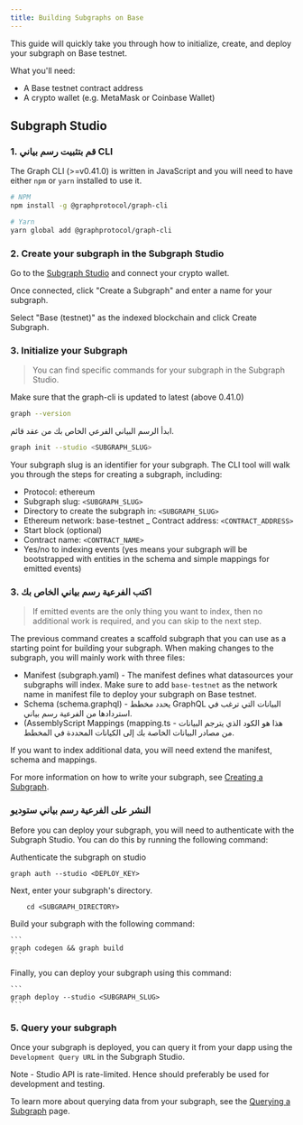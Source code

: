 ```yaml
---
title: Building Subgraphs on Base
---
```


This guide will quickly take you through how to initialize, create, and deploy your subgraph on Base testnet.

What you'll need:

-   A Base testnet contract address
-   A crypto wallet (e.g. MetaMask or Coinbase Wallet)

## Subgraph Studio

### 1.  قم بتثبيت رسم بياني CLI

The Graph CLI (>=v0.41.0) is written in JavaScript and you will need to have either `npm` or `yarn` installed to use it.

```sh
# NPM
npm install -g @graphprotocol/graph-cli

# Yarn
yarn global add @graphprotocol/graph-cli
```

### 2.  Create your subgraph in the Subgraph Studio

Go to the [Subgraph Studio](https://thegraph.com/studio/) and connect your crypto wallet.

Once connected, click "Create a Subgraph" and enter a name for your subgraph.

Select "Base (testnet)" as the indexed blockchain and click Create Subgraph.

### 3.  Initialize your Subgraph

> You can find specific commands for your subgraph in the Subgraph Studio.

Make sure that the graph-cli is updated to latest (above 0.41.0)

```sh
graph --version
```

ابدأ الرسم البياني الفرعي الخاص بك من عقد قائم.

```sh
graph init --studio <SUBGRAPH_SLUG>
```

Your subgraph slug is an identifier for your subgraph. The CLI tool will walk you through the steps for creating a subgraph, including:

-   Protocol: ethereum
-   Subgraph slug: `<SUBGRAPH_SLUG>`
-   Directory to create the subgraph in: `<SUBGRAPH_SLUG>`
-   Ethereum network: base-testnet \_ Contract address: `<CONTRACT_ADDRESS>`
-   Start block (optional)
-   Contract name: `<CONTRACT_NAME>`
-   Yes/no to indexing events (yes means your subgraph will be bootstrapped with entities in the schema and simple mappings for emitted events)

### 3.  اكتب الفرعية رسم بياني الخاص بك

> If emitted events are the only thing you want to index, then no additional work is required, and you can skip to the next step.

The previous command creates a scaffold subgraph that you can use as a starting point for building your subgraph. When making changes to the subgraph, you will mainly work with three files:

-   Manifest (subgraph.yaml) - The manifest defines what datasources your subgraphs will index. Make sure to add `base-testnet` as the network name in manifest file to deploy your subgraph on Base testnet.
-   Schema (schema.graphql) - يحدد مخطط GraphQL البيانات التي ترغب في استردادها من الفرعية رسم بياني.
-   (AssemblyScript Mappings (mapping.ts - هذا هو الكود الذي يترجم البيانات من مصادر البيانات الخاصة بك إلى الكيانات المحددة في المخطط.

If you want to index additional data, you will need extend the manifest, schema and mappings.

For more information on how to write your subgraph, see [Creating a Subgraph](/developing/creating-a-subgraph).

### النشر على الفرعية رسم بياني ستوديو

Before you can deploy your subgraph, you will need to authenticate with the Subgraph Studio. You can do this by running the following command:

Authenticate the subgraph on studio

```
graph auth --studio <DEPLOY_KEY>
```

Next, enter your subgraph's directory.

```
    cd <SUBGRAPH_DIRECTORY>
```

Build your subgraph with the following command:

````
```
graph codegen && graph build
```
````

Finally, you can deploy your subgraph using this command:

````
```
graph deploy --studio <SUBGRAPH_SLUG>
```
````

### 5.  Query your subgraph

Once your subgraph is deployed, you can query it from your dapp using the `Development Query URL` in the Subgraph Studio.

Note - Studio API is rate-limited. Hence should preferably be used for development and testing.

To learn more about querying data from your subgraph, see the [Querying a Subgraph](/querying/querying-the-graph) page.
